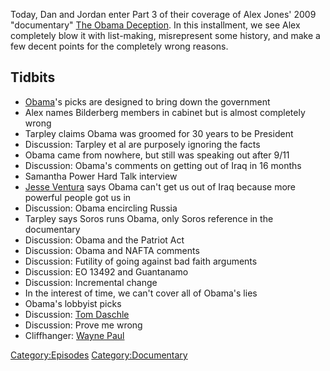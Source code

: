 {{DEFAULTSORT:
    #_EPISODE_0230C:Obama Deception, Part 3
}}{{Episode
    | title           = Obama Deception, Part 3
    | caption         = Listen to this episode on [https://knowledgefight.libsyn.com/knowledge-fight-obama-deception-part-3 Libsyn] [https://open.spotify.com/episode/251LRr7UOc8TTRVwuDU1CB Spotify], Read the [[Transcript/230C: Obama Deception, Part 3|Unofficial Transcript]]
    | episodeNumber   = 230C
    | length          = 01:58:42
    | airDate         = November 21, 2018
    | episodeType     = [[:Category:Documentary|Documentary]]
    | appearance      = [[George Humphries]], [[Webster Tarpley]], [[Samantha Power]], [[Jesse Ventura]], [[Tom Daschle]], [[Wayne Paul]]
    | previousEpisode = [[230B: Obama Deception, Part 2]]
    | nextEpisode     = [[230D: Obama Deception, Part 4]]
}}

{{Stub}}

Today, Dan and Jordan enter Part 3 of their coverage of Alex Jones' 2009 "documentary" [[The Obama Deception]]. In this installment, we see Alex completely blow it with list-making, misrepresent some history, and make a few decent points for the completely wrong reasons.

==Tidbits==

*[[Barack Obama|Obama]]'s picks are designed to bring down the government
*Alex names Bilderberg members in cabinet but is almost completely wrong
*Tarpley claims Obama was groomed for 30 years to be President
*Discussion: Tarpley et al are purposely ignoring the facts
*Obama came from nowhere, but still was speaking out after 9/11
*Discussion: Obama's comments on getting out of Iraq in 16 months
*Samantha Power Hard Talk interview
*[[Jesse Ventura]] says Obama can't get us out of Iraq because more powerful people got us in
*Discussion: Obama encircling Russia
*Tarpley says Soros runs Obama, only Soros reference in the documentary
*Discussion: Obama and the Patriot Act
*Discussion: Obama and NAFTA comments
*Discussion: Futility of going against bad faith arguments
*Discussion: EO 13492 and Guantanamo
*Discussion: Incremental change
*In the interest of time, we can't cover all of Obama's lies
*Obama's lobbyist picks
*Discussion: [[Tom Daschle]]
*Discussion: Prove me wrong
*Cliffhanger: [[Wayne Paul]]

[[Category:Episodes]]
[[Category:Documentary]]
